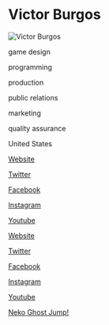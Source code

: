 # Victor Burgos

![Victor Burgos](https://www.victorburgosgames.com/victorheadgif/)

<Skills>

game design

programming

production

public relations

marketing

quality assurance

</Skills>

<Location>

United States

</Location>

<Personal>

[Website](https://www.victorburgosgames.com/)

[Twitter](https://twitter.com/VictorBurgosG3)

[Facebook](https://www.facebook.com/victoranthonyburgos)

[Instagram](https://www.instagram.com/victoranthonyburgos/)

[Youtube](https://www.youtube.com/c/VictorBurgosGames)

</Personal>

<Business>

[Website](https://www.burgosgames.com/)

[Twitter](https://twitter.com/BurgosGames)

[Facebook](https://facebook.com/BurgosGames)

[Instagram](https://instagram.com/BurgosGames)

[Youtube](https://www.youtube.com/channel/UCu605kcuFj7g-HiwDP1WKfA)

</Business>



<Games>

[Neko Ghost Jump!](http://nekoghostjump.com)

</Games>
